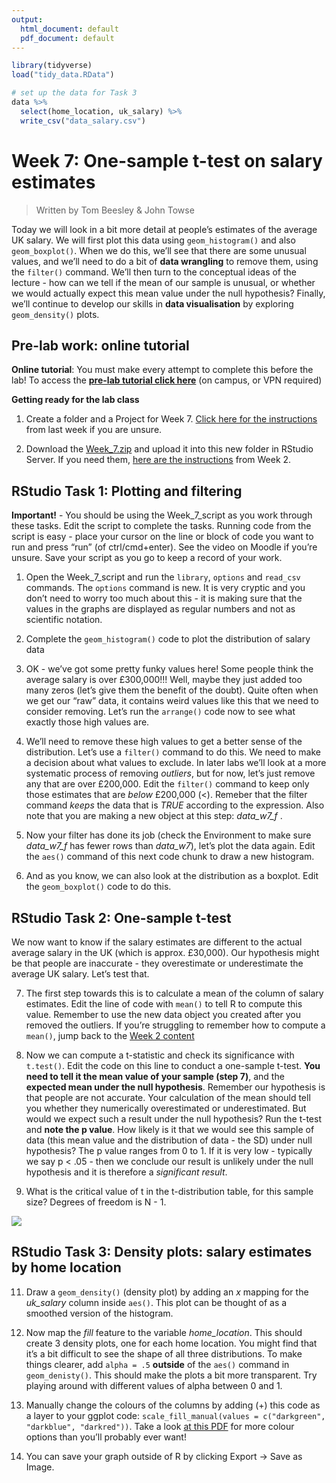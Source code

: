 ```yaml
---
output:
  html_document: default
  pdf_document: default
---
```



```r
library(tidyverse)
load("tidy_data.RData")

# set up the data for Task 3
data %>% 
  select(home_location, uk_salary) %>% 
  write_csv("data_salary.csv")


```

# Week 7: One-sample t-test on salary estimates

> Written by Tom Beesley & John Towse

Today we will look in a bit more detail at people's estimates of the average UK salary. We will first plot this data using `geom_histogram()` and also `geom_boxplot()`. When we do this, we'll see that there are some unusual values, and we'll need to do a bit of **data wrangling** to remove them, using the `filter()` command. We'll then turn to the conceptual ideas of the lecture - how can we tell if the mean of our sample is unusual, or whether we would actually expect this mean value under the null hypothesis? Finally, we'll continue to develop our skills in **data visualisation** by exploring `geom_density()` plots.

## Pre-lab work: online tutorial

**Online tutorial**: You must make every attempt to complete this before the lab! To access the [**pre-lab tutorial click here**](https://ma-rconnect.lancs.ac.uk/Week_7_LabPrep){target="_blank"} (on campus, or VPN required)

**Getting ready for the lab class** 

1. Create a folder and a Project for Week 7. [Click here for the instructions](#creating_project) from last week if you are unsure.

2. Download the [Week_7.zip](files/Week_7/Week_7.zip) and upload it into this new folder in RStudio Server. If you need them, [here are the instructions](#uploading_zip) from Week 2.

## RStudio Task 1: Plotting and filtering

**Important!** - You should be using the Week_7_script as you work through these tasks. Edit the script to complete the tasks. Running code from the script is easy - place your cursor on the line or block of code you want to run and press "run" (of ctrl/cmd+enter). See the video on Moodle if you're unsure. Save your script as you go to keep a record of your work.

1. Open the Week_7_script and run the `library`, `options` and `read_csv` commands. The `options` command is new. It is very cryptic and you don't need to worry too much about this - it is making sure that the values in the graphs are displayed as regular numbers and not as scientific notation.

2. Complete the `geom_histogram()` code to plot the distribution of salary data

3. OK - we've got some pretty funky values here! Some people think the average salary is over £300,000!!! Well, maybe they just added too many zeros (let's give them the benefit of the doubt). Quite often when we get our "raw" data, it contains weird values like this that we need to consider removing. Let's run the `arrange()` code now to see what exactly those high values are.

4. We'll need to remove these high values to get a better sense of the distribution. Let's use a `filter()` command to do this. We need to make a decision about what values to exclude. In later labs we'll look at a more systematic process of removing *outliers*, but for now, let's just remove any that are over £200,000. Edit the `filter()` command to keep only those estimates that are *below* £200,000 (<). Remeber that the filter command *keeps* the data that is *TRUE* according to the expression. Also note that you are making a new object at this step: *data_w7_f* .

5. Now your filter has done its job (check the Environment to make sure *data_w7_f* has fewer rows than *data_w7*), let's plot the data again. Edit the `aes()` command of this next code chunk to draw a new histogram.

6. And as you know, we can also look at the distribution as a boxplot. Edit the `geom_boxplot()` code to do this.

## RStudio Task 2: One-sample t-test

We now want to know if the salary estimates are different to the actual average salary in the UK (which is approx. £30,000). Our hypothesis might be that people are inaccurate - they overestimate or underestimate the average UK salary. Let's test that.

7. The first step towards this is to calculate a mean of the column of salary estimates. Edit the line of code with `mean()` to tell R to compute this value. Remember to use the new data object you created after you removed the outliers. If you're struggling to remember how to compute a `mean()`, jump back to the [Week 2 content](#mean_median)

8. Now we can compute a t-statistic and check its significance with `t.test()`. Edit the code on this line to conduct a one-sample t-test. **You need to tell it the mean value of your sample (step 7)**, and the **expected mean under the null hypothesis**. Remember our hypothesis is that people are not accurate. Your calculation of the mean should tell you whether they numerically overestimated or underestimated. But would we expect such a result under the null hypothesis? Run the t-test and **note the p value**. How likely is it that we would see this sample of data (this mean value and the distribution of data - the SD) under null hypothesis? The p value ranges from 0 to 1. If it is very low - typically we say p < .05 - then we conclude our result is unlikely under the null hypothesis and it is therefore a *significant result*.

10. What is the critical value of t in the t-distribution table, for this sample size? Degrees of freedom is N - 1.


![](files/Week_7/ttable.png)

## RStudio Task 3: Density plots: salary estimates by home location

11. Draw a `geom_density()` (density plot) by adding an *x* mapping for the *uk_salary* column inside `aes()`. This plot can be thought of as a smoothed version of the histogram.

12. Now map the *fill* feature to the variable *home_location*. This should create 3 density plots, one for each home location. You might find that it's a bit difficult to see the shape of all three distributions. To make things clearer, add `alpha = .5` **outside** of the `aes()` command in `geom_denisty()`. This should make the plots a bit more transparent. Try playing around with different values of alpha between 0 and 1. 

13. Manually change the colours of the columns by adding (+) this code as a layer to your ggplot code: `scale_fill_manual(values = c("darkgreen", "darkblue", "darkred"))`. Take a look [at this PDF](files/Week_7/Rcolor.pdf) for more colour options than you'll probably ever want!

14. You can save your graph outside of R by clicking Export -> Save as Image. 

